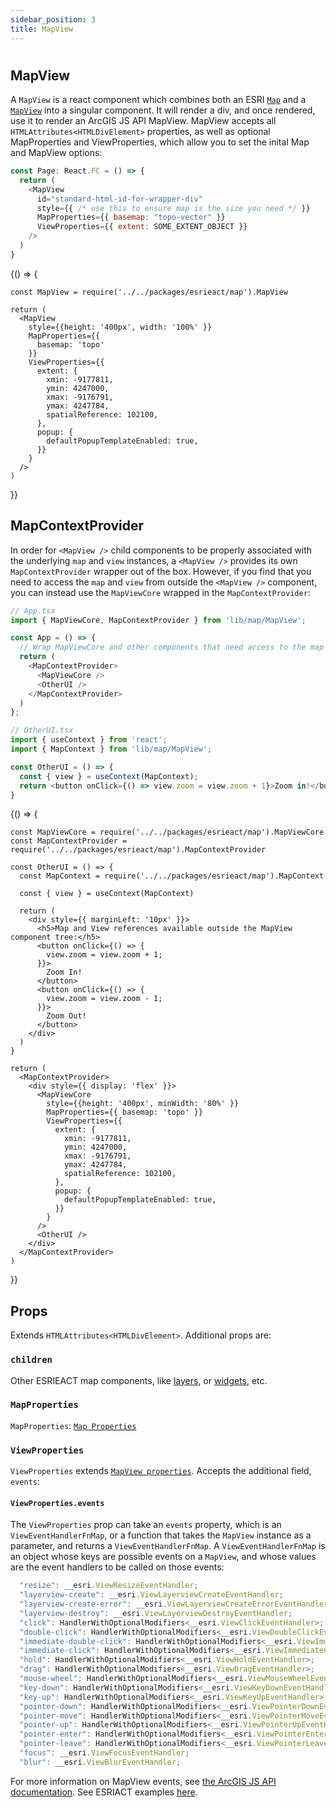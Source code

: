 ```yaml
---
sidebar_position: 3
title: MapView
---
```



#

## MapView

A `MapView` is a react component which combines both an ESRI [`Map`](https://developers.arcgis.com/javascript/latest/api-reference/esri-Map.html) and a [`MapView`](https://developers.arcgis.com/javascript/latest/api-reference/esri-views-MapView.html) into a singular component. It will render a div, and once rendered, use it to render an ArcGIS JS API MapView. MapView accepts all `HTMLAttributes<HTMLDivElement>` properties, as well as optional MapProperties and ViewProperties, which allow you to set the inital Map and MapView options:

```js
const Page: React.FC = () => {
  return (
    <MapView
      id="standard-html-id-for-wrapper-div"
      style={{ /* use this to ensure map is the size you need */ }}
      MapProperties={{ basemap: "topo-vector" }}
      ViewProperties={{ extent: SOME_EXTENT_OBJECT }}
    />
  )
}
```

<BrowserOnly>
  {() => {

    const MapView = require('../../packages/esrieact/map').MapView

    return (
      <MapView
        style={{height: '400px', width: '100%' }}
        MapProperties={{
          basemap: 'topo'
        }}
        ViewProperties={{
          extent: {
            xmin: -9177811,
            ymin: 4247000,
            xmax: -9176791,
            ymax: 4247784,
            spatialReference: 102100,
          },
          popup: {
            defaultPopupTemplateEnabled: true,
          }}
        }
      />
    )

}}

</BrowserOnly>

## MapContextProvider

In order for `<MapView />` child components to be properly associated with the underlying `map` and `view` instances, a `<MapView />` provides its own `MapContextProvider` wrapper out of the box. However, if you find that you need to access the `map` and `view` from outside the `<MapView />` component, you can instead use the `MapViewCore` wrapped in the `MapContextProvider`:

```ts
// App.tsx
import { MapViewCore, MapContextProvider } from 'lib/map/MapView';

const App = () => {
  // Wrap MapViewCore and other components that need access to the map context
  return (
    <MapContextProvider>
      <MapViewCore />
      <OtherUI />
    </MapContextProvider>
  )
};

// OtherUI.tsx
import { useContext } from 'react';
import { MapContext } from 'lib/map/MapView';

const OtherUI = () => {
  const { view } = useContext(MapContext);
  return <button onClick={() => view.zoom = view.zoom + 1}>Zoom in!</button>
}
```

<BrowserOnly>
  {() => {

    const MapViewCore = require('../../packages/esrieact/map').MapViewCore
    const MapContextProvider = require('../../packages/esrieact/map').MapContextProvider

    const OtherUI = () => {
      const MapContext = require('../../packages/esrieact/map').MapContext

      const { view } = useContext(MapContext)

      return (
        <div style={{ marginLeft: '10px' }}>
          <h5>Map and View references available outside the MapView component tree:</h5>
          <button onClick={() => {
            view.zoom = view.zoom + 1;
          }}>
            Zoom In!
          </button>
          <button onClick={() => {
            view.zoom = view.zoom - 1;
          }}>
            Zoom Out!
          </button>
        </div>
      )
    }

    return (
      <MapContextProvider>
        <div style={{ display: 'flex' }}>
          <MapViewCore
            style={{height: '400px', minWidth: '80%' }}
            MapProperties={{ basemap: 'topo' }}
            ViewProperties={{
              extent: {
                xmin: -9177811,
                ymin: 4247000,
                xmax: -9176791,
                ymax: 4247784,
                spatialReference: 102100,
              },
              popup: {
                defaultPopupTemplateEnabled: true,
              }}
            }
          />
          <OtherUI />
        </div>
      </MapContextProvider>
    )

}}

</BrowserOnly>

## Props

Extends `HTMLAttributes<HTMLDivElement>`. Additional props are:

### `children`

Other ESRIEACT map components, like [layers](category/layer-components), or [widgets](category/widgets), etc.

### `MapProperties`

`MapProperties`: [`Map Properties`](https://developers.arcgis.com/javascript/latest/api-reference/esri-Map.html#properties-summary)

### `ViewProperties`

`ViewProperties` extends [`MapView properties`](https://developers.arcgis.com/javascript/latest/api-reference/esri-views-MapView.html#properties-summary). Accepts the additional field, `events`:

#### `ViewProperties.events`

The `ViewProperties` prop can take an `events` property, which is an `ViewEventHandlerFnMap`, or a function that takes the `MapView` instance as a parameter, and returns a `ViewEventHandlerFnMap`. A `ViewEventHandlerFnMap` is an object whose keys are possible events on a `MapView`, and whose values are the event handlers to be called on those events:

```js
  "resize": __esri.ViewResizeEventHandler;
  "layerview-create": __esri.ViewLayerviewCreateEventHandler;
  "layerview-create-error": __esri.ViewLayerviewCreateErrorEventHandler;
  "layerview-destroy": __esri.ViewLayerviewDestroyEventHandler;
  "click": HandlerWithOptionalModifiers<__esri.ViewClickEventHandler>;
  "double-click": HandlerWithOptionalModifiers<__esri.ViewDoubleClickEventHandler>;
  "immediate-double-click": HandlerWithOptionalModifiers<__esri.ViewImmediateDoubleClickEventHandler>;
  "immediate-click": HandlerWithOptionalModifiers<__esri.ViewImmediateClickEventHandler>;
  "hold": HandlerWithOptionalModifiers<__esri.ViewHoldEventHandler>;
  "drag": HandlerWithOptionalModifiers<__esri.ViewDragEventHandler>;
  "mouse-wheel": HandlerWithOptionalModifiers<__esri.ViewMouseWheelEventHandler>;
  "key-down": HandlerWithOptionalModifiers<__esri.ViewKeyDownEventHandler>;
  "key-up": HandlerWithOptionalModifiers<__esri.ViewKeyUpEventHandler>;
  "pointer-down": HandlerWithOptionalModifiers<__esri.ViewPointerDownEventHandler>;
  "pointer-move": HandlerWithOptionalModifiers<__esri.ViewPointerMoveEventHandler>;
  "pointer-up": HandlerWithOptionalModifiers<__esri.ViewPointerUpEventHandler>;
  "pointer-enter": HandlerWithOptionalModifiers<__esri.ViewPointerEnterEventHandler>;
  "pointer-leave": HandlerWithOptionalModifiers<__esri.ViewPointerLeaveEventHandler>;
  "focus": __esri.ViewFocusEventHandler;
  "blur": __esri.ViewBlurEventHandler;
```

For more information on MapView events, see [the ArcGIS JS API documentation](https://developers.arcgis.com/javascript/latest/api-reference/esri-views-MapView.html#on). See ESRIACT examples [here](/examples/mapview#events).
